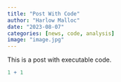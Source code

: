 ```yaml
---
title: "Post With Code"
author: "Harlow Malloc"
date: "2023-08-07"
categories: [news, code, analysis]
image: "image.jpg"
---
```


This is a post with executable code.

```r
1 + 1
```
